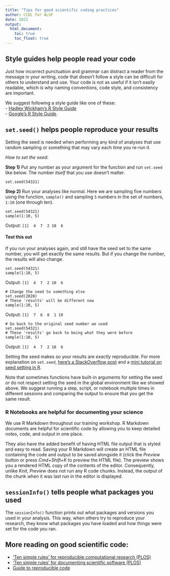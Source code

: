 ```yaml
---
title: "Tips for good scientific coding practices"
author: CCDL for ALSF
date: 2021
output:
  html_document:
    toc: true
    toc_float: true
---
```


## Style guides help people read your code

Just how incorrect punctuation and grammar can distract a reader from the message in your writing, code that doesn't follow a style can be difficult for others to understand and use.
Your code is not as useful if it isn't easily readable, which is why naming conventions, code style, and consistency are important.

We suggest following a style guide like one of these:  
- [Hadley Wickham's R Style Guide](http://adv-r.had.co.nz/Style.html)  
- [Google's R Style Guide](https://google.github.io/styleguide/Rguide.xml).   

## `set.seed()` helps people reproduce your results

Setting the seed is needed when performing any kind of analyses that use random sampling or something that may vary each time you re-run it.

*How to set the seed:*

**Step 1)** Put any number as your argument for the function and run `set.seed` like below.
The number *itself* that you use doesn't matter.

```
set.seed(54321)
```

**Step 2)** Run your analyses like normal.
Here we are sampling five numbers using the function, `sample()` and sampling `5` numbers in the set of numbers, `1:10` (one through ten).

```
set.seed(54321)
sample(1:10, 5)
```
Output: `[1]  4  7  2 10  6`

#### Test this out

If you run your analyses again, and still have the seed set to the same number, you will get exactly the same results.
But if you change the number, the results will also change.

```
set.seed(54321)
sample(1:10, 5)
```
Output: `[1]  4  7  2 10  6`

```
# Change the seed to something else
set.seed(2020)
# These 'results' will be different now
sample(1:10, 5)
```
Output: `[1]  7  6  8  1 10`

```
# Go back to the original seed number we used
set.seed(54321)
# These 'results' go back to being what they were before
sample(1:10, 5)
```
Output: `[1]  4  7  2 10  6`

Setting the seed makes so your results are *exactly* reproducible.
For more explanation on `set.seed`, [here's a StackOverflow post](https://stackoverflow.com/questions/13605271/reasons-for-using-the-set-seed-function) and a [mini tutorial on seed setting in R](https://rpubs.com/Mentors_Ubiqum/Set_Seed).

Note that sometimes functions have built-in arguments for setting the seed or do not respect setting the seed in the global environment like we showed above.
We suggest running a step, script, or notebook multiple times in different sessions and comparing the output to ensure that you get the same result.

### R Notebooks are helpful for documenting your science

We use R Markdown throughout our training workshop.
R Markdown documents are helpful for scientific code by allowing you to keep detailed notes, code, and output in one place.

They also have the added benefit of having HTML file output that is styled and easy to read.
Saving your R Markdown will create an HTML file containing the code and output to be saved alongside it (click the *Preview* button or press *Cmd+Shift+K* to preview the HTML file).
The preview shows you a rendered HTML copy of the contents of the editor.
Consequently, unlike *Knit*, *Preview* does not run any R code chunks.
Instead, the output of the chunk when it was last run in the editor is displayed.

## `sessionInfo()` tells people what packages you used

The `sessionInfo()` function prints out what packages and versions you used in your analysis.
This way, when others try to reproduce your research, they know what packages you have loaded and how things were set for the code you ran.

## More reading on good scientific code:

- ['Ten simple rules' for reproducible computational research  (PLOS)](https://journals.plos.org/ploscompbiol/article?id=10.1371/journal.pcbi.1003285)
- ['Ten simple rules' for documenting scientific software (PLOS)](https://journals.plos.org/ploscompbiol/article?id=10.1371/journal.pcbi.1006561)
- [Guide to reproducible code](https://github.com/crazyhottommy/getting-started-with-genomics-tools-and-resources/blob/master/guide-to-reproducible-code.pdf)
